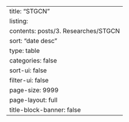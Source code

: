 ---
title: "STGCN"
listing:
  contents: posts/3. Researches/STGCN
  sort: "date desc"
  type: table
  categories: false
  sort-ui: false
  filter-ui: false
  page-size: 9999
page-layout: full
title-block-banner: false
---